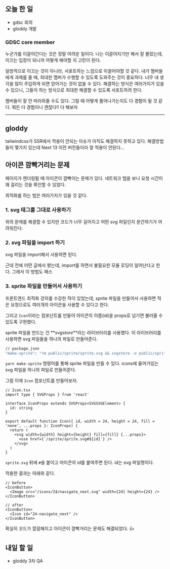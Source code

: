 ## 오늘 한 일

- gdsc 회의
- gloddy 개발

### GDSC core member

누군가를 이끌어간다는 것은 정말 어려운 일이다. 나는 이끌어지기만 해서 잘 몰랐는데, 이끄는 입장이 되니까 어떻게 해야할 지 고민이 된다.

일방적으로 이끄는 것이 아니라, 서포트하는 느낌으로 이끌어야할 것 같다. 내가 멤버들에게 과제를 줄 때, 최대한 멤버가 수행할 수 있도록 도와주는 것이 중요하다. 너무 내 생각을 많이 주입하게 되면 얻어가는 것이 없을 수 있다. 해결하는 방식은 여러가지가 있을 수 있으니, 그들이 하는 방식으로 최대한 해결할 수 있도록 서포트하려 한다.

멤버들이 잘 안 따라와줄 수도 있다. 그럴 때 어떻게 풀어나가는지도 다 경험이 될 것 같다. 뭐든 다 경험이니 괜찮다!! 다 해보자

---

## gloddy

tailwindcss가 SSR에서 적용이 안되는 이슈가 아직도 해결하지 못하고 있다. 해결방법들이 몇가지 있는데 Next 13 이전 버전들이라 잘 적용이 안된다...

## 아이콘 깜빡거리는 문제

페이지가 렌더링될 때 아이콘이 깜빡이는 문제가 있다. 네트워크 탭을 보니 요청 시간이 꽤 걸리는 것을 확인할 수 있었다.

최적화를 하는 법은 여러가지가 있을 것 같다.

### 1. svg 태그를 그대로 사용하기

위의 문제를 해결할 수 있지만 코드가 너무 길어지고 어떤 svg 파일인지 분간하기가 어려워진다.

### 2. svg 파일을 import 하기

svg 파일을 import해서 사용하면 된다.

근데 전에 어떤 글에서 봤는데, import를 하면서 불필요한 모듈 로딩이 일어난다고 한다. 그래서 이 방법도 패스

### 3. sprite 파일을 만들어서 사용하기

프론트엔드 최적화 강의를 수강한 적이 있었는데, sprite 파일을 만들어서 사용하면 적은 요청으로도 여러개의 아이콘을 사용할 수 있다고 한다.

그리고 `Icon`이라는 컴포넌트를 만들어 아이콘의 이름(id)을 props로 넘기면 불러올 수 있도록 구현했다.

sprite 파일을 만드는 건 **_svgstore_**라는 라이브러리를 사용했다. 이 라이브러리를 사용하면 svg 파일들을 하나의 파일로 만들어준다.

```bash
// package.json
"make-sprite": "rm public/sprite/sprite.svg && svgstore -o public/sprite/sprite.svg public/sprite/icons/**/*.svg"
```

`yarn make-sprite` 명령어를 통해 sprite 파일을 만들 수 있다. icons에 들어가있는 svg 파일을 하나의 파일로 만들어준다.

그럼 이제 `Icon` 컴포넌트를 만들어보자.

```tsx
// Icon.tsx
import type { SVGProps } from 'react'

interface IconProps extends SVGProps<SVGSVGElement> {
  id: string
}

export default function Icon({ id, width = 24, height = 24, fill = 'none', ...props }: IconProps) {
  return (
    <svg width={width} height={height} fill={fill} {...props}>
      <use href={`/sprite/sprite.svg#${id}`} />
    </svg>
  )
}
```

`sprite.svg` 뒤에 `#`을 붙이고 아이콘의 id를 붙여주면 된다. id는 svg 파일명이다.

적용한 결과는 아래와 같다.

```tsx
// before
<IconButton>
  <Image src="/icons/24/navigate_next.svg" width={24} height={24} />
</IconButton>

// after
<IconButton>
  <Icon id="24-navigate_next" />
</IconButton>
```

확실히 코드가 깔끔해지고 아이콘이 깜빡거리는 문제도 해결되었다. 👍

## 내일 할 일

- gloddy 3차 QA
